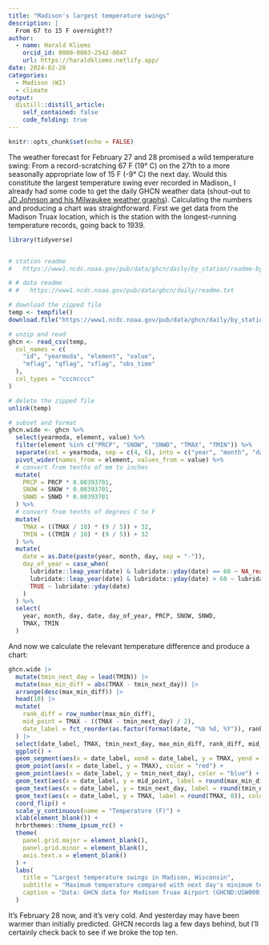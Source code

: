 ```yaml
---
title: "Madison's largest temperature swings"
description: |
  From 67 to 15 F overnight??
author:
  - name: Harald Kliems 
    orcid_id: 0000-0003-2542-0047
    url: https://haraldkliems.netlify.app/
date: 2024-02-28
categories:
  - Madison (WI)
  - climate
output:
  distill::distill_article:
    self_contained: false
    code_folding: true
---
```



```r
knitr::opts_chunk$set(echo = FALSE)
```

The weather forecast for February 27 and 28 promised a wild temperature swing: From a record-scratching 67 F (19° C) on the 27th to a more seasonally appropriate low of 15 F (-9° C) the next day. Would this constitute the largest temperature swing ever recorded in Madison_ I already had some code to get the daily GHCN weather data (shout-out to [JD Johnson and his Milwaukee weather graphs](https://github.com/jdjohn215/milwaukee-weather)). Calculating the numbers and producing a chart was straightforward. First we get data from the Madison Truax location, which is the station with the longest-running temperature records, going back to 1939.

```r
library(tidyverse)


# station readme
#   https://www1.ncdc.noaa.gov/pub/data/ghcn/daily/by_station/readme-by_station.txt

# # data readme
# #   https://www1.ncdc.noaa.gov/pub/data/ghcn/daily/readme.txt

# download the zipped file
temp <- tempfile()
download.file("https://www1.ncdc.noaa.gov/pub/data/ghcn/daily/by_station/USW00014837.csv.gz", temp)

# unzip and read
ghcn <- read_csv(temp,
  col_names = c(
    "id", "yearmoda", "element", "value",
    "mflag", "qflag", "sflag", "obs_time"
  ),
  col_types = "cccncccc"
)

# delete the zipped file
unlink(temp)

# subset and format
ghcn.wide <- ghcn %>%
  select(yearmoda, element, value) %>%
  filter(element %in% c("PRCP", "SNOW", "SNWD", "TMAX", "TMIN")) %>%
  separate(col = yearmoda, sep = c(4, 6), into = c("year", "month", "day")) %>%
  pivot_wider(names_from = element, values_from = value) %>%
  # convert from tenths of mm to inches
  mutate(
    PRCP = PRCP * 0.00393701,
    SNOW = SNOW * 0.00393701,
    SNWD = SNWD * 0.00393701
  ) %>%
  # convert from tenths of degrees C to F
  mutate(
    TMAX = ((TMAX / 10) * (9 / 5)) + 32,
    TMIN = ((TMIN / 10) * (9 / 5)) + 32
  ) %>%
  mutate(
    date = as.Date(paste(year, month, day, sep = "-")),
    day_of_year = case_when(
      lubridate::leap_year(date) & lubridate::yday(date) == 60 ~ NA_real_,
      lubridate::leap_year(date) & lubridate::yday(date) > 60 ~ lubridate::yday(date) - 1,
      TRUE ~ lubridate::yday(date)
    )
  ) %>%
  select(
    year, month, day, date, day_of_year, PRCP, SNOW, SNWD,
    TMAX, TMIN
  )
```

And now we calculate the relevant temperature difference and produce a chart:

```r
ghcn.wide |>
  mutate(tmin_next_day = lead(TMIN)) |>
  mutate(max_min_diff = abs(TMAX - tmin_next_day)) |>
  arrange(desc(max_min_diff)) |>
  head(10) |>
  mutate(
    rank_diff = row_number(max_min_diff),
    mid_point = TMAX - ((TMAX - tmin_next_day) / 2),
    date_label = fct_reorder(as.factor(format(date, "%b %d, %Y")), rank_diff)
  ) |>
  select(date_label, TMAX, tmin_next_day, max_min_diff, rank_diff, mid_point) |>
  ggplot() +
  geom_segment(aes(x = date_label, xend = date_label, y = TMAX, yend = tmin_next_day)) +
  geom_point(aes(x = date_label, y = TMAX), color = "red") +
  geom_point(aes(x = date_label, y = tmin_next_day), color = "blue") +
  geom_text(aes(x = date_label, y = mid_point, label = round(max_min_diff, 0)), nudge_x = .4) +
  geom_text(aes(x = date_label, y = tmin_next_day, label = round(tmin_next_day, 0)), color = "blue", alpha = .3, nudge_y = -3) +
  geom_text(aes(x = date_label, y = TMAX, label = round(TMAX, 0)), color = "red", alpha = .3, nudge_y = 3) +
  coord_flip() +
  scale_y_continuous(name = "Temperature (F)") +
  xlab(element_blank()) +
  hrbrthemes::theme_ipsum_rc() +
  theme(
    panel.grid.major = element_blank(),
    panel.grid.minor = element_blank(),
    axis.text.x = element_blank()
  ) +
  labs(
    title = "Largest temperature swings in Madison, Wisconsin",
    subtitle = "Maximum temperature compared with next day's minimum temperature",
    caption = "Data: GHCN data for Madison Truax Airport (GHCND:USW00014837). Records begin on Jan 10, 1939.\nVisualization: Harald Kliems"
  )
```

It's February 28 now, and it's very cold. And yesterday may have been warmer than initially predicted. GHCN records lag a few days behind, but I'll certainly check back to see if we broke the top ten.
